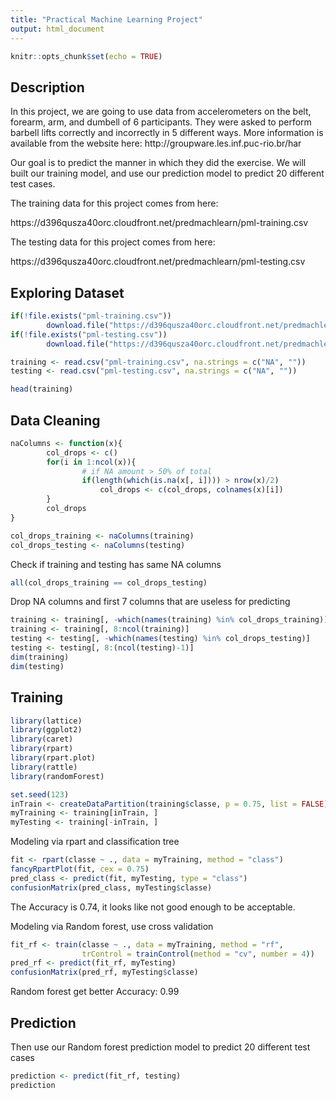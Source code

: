 ```yaml
---
title: "Practical Machine Learning Project"
output: html_document
---
```


```r
knitr::opts_chunk$set(echo = TRUE)
```

## Description
In this project, we are going to use data from accelerometers on the belt,
forearm, arm, and dumbell of 6 participants. They were asked to perform
barbell lifts correctly and incorrectly in 5 different ways. More information is available from the website here: http://groupware.les.inf.puc-rio.br/har

Our goal is to predict the manner in which they did the exercise. We will built our training model, and use our prediction model to predict 20 different test cases.

The training data for this project comes from here:

https://d396qusza40orc.cloudfront.net/predmachlearn/pml-training.csv

The testing data for this project comes from here:

https://d396qusza40orc.cloudfront.net/predmachlearn/pml-testing.csv

## Exploring Dataset
```r
if(!file.exists("pml-training.csv"))
        download.file("https://d396qusza40orc.cloudfront.net/predmachlearn/pml-training.csv", "pml-training.csv")
if(!file.exists("pml-testing.csv"))
        download.file("https://d396qusza40orc.cloudfront.net/predmachlearn/pml-testing.csv", "pml-testing.csv")

training <- read.csv("pml-training.csv", na.strings = c("NA", ""))
testing <- read.csv("pml-testing.csv", na.strings = c("NA", ""))

head(training)
```

## Data Cleaning
```r
naColumns <- function(x){
        col_drops <- c()
        for(i in 1:ncol(x)){
                # if NA amount > 50% of total
                if(length(which(is.na(x[, i]))) > nrow(x)/2)
                    col_drops <- c(col_drops, colnames(x)[i])
        }
        col_drops
}

col_drops_training <- naColumns(training)
col_drops_testing <- naColumns(testing)
```

Check if training and testing has same NA columns

```r
all(col_drops_training == col_drops_testing)
```

Drop NA columns and first 7 columns that are useless for predicting

```r
training <- training[, -which(names(training) %in% col_drops_training)]
training <- training[, 8:ncol(training)]
testing <- testing[, -which(names(testing) %in% col_drops_testing)]
testing <- testing[, 8:(ncol(testing)-1)]
dim(training)
dim(testing)
```

## Training
```r
library(lattice)
library(ggplot2)
library(caret)
library(rpart)
library(rpart.plot)
library(rattle)
library(randomForest)
```

```r
set.seed(123)
inTrain <- createDataPartition(training$classe, p = 0.75, list = FALSE)
myTraining <- training[inTrain, ]
myTesting <- training[-inTrain, ]
```


Modeling via rpart and classification tree

```r
fit <- rpart(classe ~ ., data = myTraining, method = "class")
fancyRpartPlot(fit, cex = 0.75)
pred_class <- predict(fit, myTesting, type = "class")
confusionMatrix(pred_class, myTesting$classe)
```

The Accuracy is 0.74, it looks like not good enough to be acceptable.


Modeling via Random forest, use cross validation

```r
fit_rf <- train(classe ~ ., data = myTraining, method = "rf", 
                trControl = trainControl(method = "cv", number = 4))
pred_rf <- predict(fit_rf, myTesting)
confusionMatrix(pred_rf, myTesting$classe)
```
Random forest get better Accuracy: 0.99

## Prediction
Then use our Random forest prediction model to predict 20 different test cases
```r
prediction <- predict(fit_rf, testing)
prediction
```

